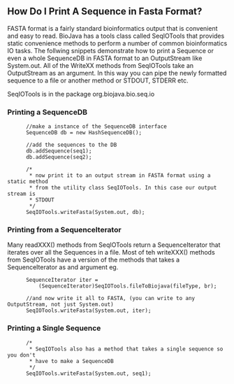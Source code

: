 == How Do I Print A Sequence in Fasta Format? ==

FASTA format is a fairly standard bioinformatics output that is convenient and easy to read. BioJava has a tools class called SeqIOTools that provides static convenience methods to perform a number of common bioinformatics IO tasks. The follwing snippets demonstrate how to print a Sequence or even a whole SequenceDB in FASTA format to an OutputStream like System.out. All of the WriteXX methods from SeqIOTools take an OutputStream as an argument. In this way you can pipe the newly formatted sequence to a file or another method or STDOUT, STDERR etc.

SeqIOTools is in the package org.biojava.bio.seq.io

=== Printing a SequenceDB ===

<pre>
      //make a instance of the SequenceDB interface
      SequenceDB db = new HashSequenceDB();

      //add the sequences to the DB
      db.addSequence(seq1);
      db.addSequence(seq2);

      /*
       * now print it to an output stream in FASTA format using a static method
       * from the utility class SeqIOTools. In this case our output stream is
       * STDOUT
       */
      SeqIOTools.writeFasta(System.out, db);
</pre> 

=== Printing from a SequenceIterator ===

Many readXXX() methods from SeqIOTools return a SequenceIterator that iterates over all the Sequences in a file. Most of teh writeXXX() methods from SeqIOTools have a version of the methods that takes a SequenceIterator as and argument eg.

<pre>
      SequenceIterator iter =
          (SequenceIterator)SeqIOTools.fileToBiojava(fileType, br);

      //and now write it all to FASTA, (you can write to any OutputStream, not just System.out)
      SeqIOTools.writeFasta(System.out, iter);
</pre>

=== Printing a Single Sequence ===

<pre>
      /*
       * SeqIOTools also has a method that takes a single sequence so you don't
       * have to make a SequenceDB
       */
      SeqIOTools.writeFasta(System.out, seq1);
</pre>
